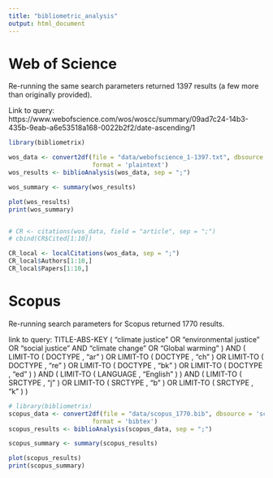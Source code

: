 ```yaml
---
title: "bibliometric_analysis"
output: html_document
---
```



# Web of Science

Re-running the same search parameters returned 1397 results (a few more than originally provided).

Link to query: https://www.webofscience.com/wos/woscc/summary/09ad7c24-14b3-435b-9eab-a6e53518a168-0022b2f2/date-ascending/1

```r
library(bibliometrix)

wos_data <- convert2df(file = "data/webofscience_1-1397.txt", dbsource = 'wos',
                       format = 'plaintext')
wos_results <- biblioAnalysis(wos_data, sep = ";")

wos_summary <- summary(wos_results)

plot(wos_results)
print(wos_summary)


# CR <- citations(wos_data, field = "article", sep = ";")
# cbind(CR$Cited[1:10])

CR_local <- localCitations(wos_data, sep = ";")
CR_local$Authors[1:10,]
CR_local$Papers[1:10,]


```




# Scopus

Re-running search parameters for Scopus returned 1770 results.

link to query: TITLE-ABS-KEY ( "climate justice"  OR  "environmental justice"  OR  "social justice"  AND  "climate change"  OR  "Global warming" )  AND  ( LIMIT-TO ( DOCTYPE ,  "ar" )  OR  LIMIT-TO ( DOCTYPE ,  "ch" )  OR  LIMIT-TO ( DOCTYPE ,  "re" )  OR  LIMIT-TO ( DOCTYPE ,  "bk" )  OR  LIMIT-TO ( DOCTYPE ,  "ed" ) )  AND  ( LIMIT-TO ( LANGUAGE ,  "English" ) )  AND  ( LIMIT-TO ( SRCTYPE ,  "j" )  OR  LIMIT-TO ( SRCTYPE ,  "b" )  OR  LIMIT-TO ( SRCTYPE ,  "k" ) ) 

```r
# library(bibliometrix)
scopus_data <- convert2df(file = "data/scopus_1770.bib", dbsource = 'scopus',
                       format = 'bibtex')
scopus_results <- biblioAnalysis(scopus_data, sep = ";")

scopus_summary <- summary(scopus_results)

plot(scopus_results)
print(scopus_summary)


```
